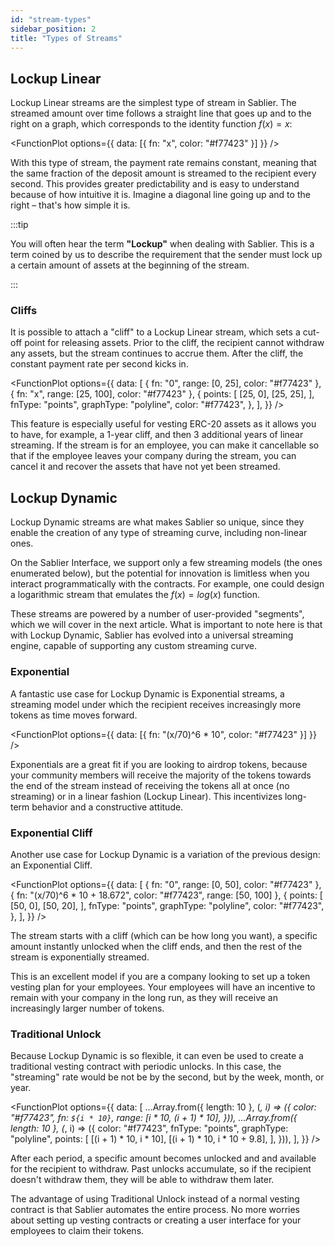 ```yaml
---
id: "stream-types"
sidebar_position: 2
title: "Types of Streams"
---
```



## Lockup Linear

Lockup Linear streams are the simplest type of stream in Sablier. The streamed amount over time follows a straight line
that goes up and to the right on a graph, which corresponds to the identity function $f(x) = x$:

<FunctionPlot options={{ data: [{ fn: "x", color: "#f77423" }] }} />

With this type of stream, the payment rate remains constant, meaning that the same fraction of the deposit amount is
streamed to the recipient every second. This provides greater predictability and is easy to understand because of how
intuitive it is. Imagine a diagonal line going up and to the right – that's how simple it is.

:::tip

You will often hear the term **"Lockup"** when dealing with Sablier. This is a term coined by us to describe the
requirement that the sender must lock up a certain amount of assets at the beginning of the stream.

:::

### Cliffs

It is possible to attach a "cliff" to a Lockup Linear stream, which sets a cut-off point for releasing assets. Prior to
the cliff, the recipient cannot withdraw any assets, but the stream continues to accrue them. After the cliff, the
constant payment rate per second kicks in.

<FunctionPlot
  options={{
    data: [
      { fn: "0", range: [0, 25], color: "#f77423" },
      { fn: "x", range: [25, 100], color: "#f77423" },
      {
        points: [
          [25, 0],
          [25, 25],
        ],
        fnType: "points",
        graphType: "polyline",
        color: "#f77423",
      },
    ],
  }}
/>

This feature is especially useful for vesting ERC-20 assets as it allows you to have, for example, a 1-year cliff, and
then 3 additional years of linear streaming. If the stream is for an employee, you can make it cancellable so that if
the employee leaves your company during the stream, you can cancel it and recover the assets that have not yet been
streamed.

## Lockup Dynamic

Lockup Dynamic streams are what makes Sablier so unique, since they enable the creation of any type of streaming curve,
including non-linear ones.

On the Sablier Interface, we support only a few streaming models (the ones enumerated below), but the potential for
innovation is limitless when you interact programmatically with the contracts. For example, one could design a
logarithmic stream that emulates the $f(x) = log(x)$ function.

These streams are powered by a number of user-provided "segments", which we will cover in the next article. What is
important to note here is that with Lockup Dynamic, Sablier has evolved into a universal streaming engine, capable of
supporting any custom streaming curve.

### Exponential

A fantastic use case for Lockup Dynamic is Exponential streams, a streaming model under which the recipient receives
increasingly more tokens as time moves forward.

<FunctionPlot options={{ data: [{ fn: "(x/70)^6 * 10", color: "#f77423" }] }} />

Exponentials are a great fit if you are looking to airdrop tokens, because your community members will receive the
majority of the tokens towards the end of the stream instead of receiving the tokens all at once (no streaming) or in a
linear fashion (Lockup Linear). This incentivizes long-term behavior and a constructive attitude.

### Exponential Cliff

Another use case for Lockup Dynamic is a variation of the previous design: an Exponential Cliff.

<FunctionPlot
  options={{
    data: [
      { fn: "0", range: [0, 50], color: "#f77423" },
      { fn: "(x/70)^6 * 10 + 18.672", color: "#f77423", range: [50, 100] },
      {
        points: [
          [50, 0],
          [50, 20],
        ],
        fnType: "points",
        graphType: "polyline",
        color: "#f77423",
      },
    ],
  }}
/>

The stream starts with a cliff (which can be how long you want), a specific amount instantly unlocked when the cliff
ends, and then the rest of the stream is exponentially streamed.

This is an excellent model if you are a company looking to set up a token vesting plan for your employees. Your
employees will have an incentive to remain with your company in the long run, as they will receive an increasingly
larger number of tokens.

### Traditional Unlock

Because Lockup Dynamic is so flexible, it can even be used to create a traditional vesting contract with periodic
unlocks. In this case, the "streaming" rate would be not be by the second, but by the week, month, or year.

<FunctionPlot
  options={{
    data: [
      ...Array.from({ length: 10 }, (_, i) => ({
        color: "#f77423",
        fn: `${i * 10}`,
        range: [i * 10, (i + 1) * 10],
      })),
      ...Array.from({ length: 10 }, (_, i) => ({
        color: "#f77423",
        fnType: "points",
        graphType: "polyline",
        points: [
          [(i + 1) * 10, i * 10],
          [(i + 1) * 10, i * 10 + 9.8],
        ],
      })),
    ],
  }}
/>

After each period, a specific amount becomes unlocked and and available for the recipient to withdraw. Past unlocks
accumulate, so if the recipient doesn't withdraw them, they will be able to withdraw them later.

The advantage of using Traditional Unlock instead of a normal vesting contract is that Sablier automates the entire
process. No more worries about setting up vesting contracts or creating a user interface for your employees to claim
their tokens.
